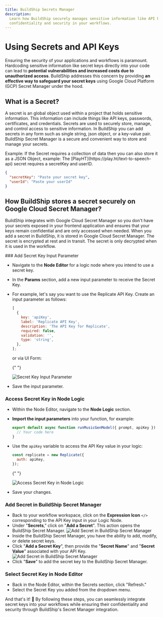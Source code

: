 ```yaml
---
title: BuildShip Secrets Manager
description:
  Learn how BuildShip securely manages sensitive information like API keys using Google Cloud Secret Manager, ensuring
  confidentiality and security in your workflows.
---
```


# Using Secrets and API Keys


Ensuring the security of your applications and workflows is paramount. Hardcoding sensitive information like secret keys
directly into your code can lead to **potential vulnerabilities and increased costs due to unauthorized access**.
BuildShip addresses this concern by providing **an effective way to safeguard your secret keys** using Google Cloud
Platform (GCP) Secret Manager under the hood.

## What is a Secret?

A secret is an global object used within a project that holds sensitive information. This information can include things
like API keys, passwords, certificates, and credentials. Secrets are used to securely store, manage, and control access
to sensitive information. In BuildShip you can add secrets in any form such as single string, json object, or a
key-value pair. BuildShip Secret Manager is a secure and convenient way to store and manage your secrets.

<Callout>
Example: If the Secret requires a collection of data then you can also store it as a JSON Object, example: The
[PlayHT](https://play.ht/text-to-speech-api) secret requires a secretKey and userID.

```json
{
  "secretKey": "Paste your secret key",
  "userId": "Paste your userId"
}
```

</Callout>

## How BuildShip stores a secret securely on Google Cloud Secret Manager?

BuildShip integrates with Google Cloud Secret Manager so you don't have your secrets exposed in your frontend
application and ensures that your keys remain confidential and are only accessed when needed. When you add a secret in
BuildShip, it is stored in Google Cloud Secret Manager. The secret is encrypted at rest and in transit. The secret is
only decrypted when it is used in the workflow.

<Steps>
### Add Secret Key Input Parameter

- Navigate to the **Node Editor** for a logic node where you intend to use a secret key.
- In the **Params** section, add a new input parameter to receive the Secret Key.
- For example, let's say you want to use the Replicate API Key. Create an input parameter as follows:

  ```js copy
  [
    {
      key: 'apiKey',
      label: 'Replicate API Key',
      description: 'The API Key for Replicate',
      required: false,
      validation: '',
      type: 'string',
    },
  ];
  ```

  or via UI Form:

  {" "}

  <Image src={secrets1} alt='Secret Key Input Parameter' width={1200} />

- Save the input parameter.

### Access Secret Key in Node Logic

- Within the Node Editor, navigate to the **Node Logic** section.
- **Import the input parameters** into your function, for example:
  ```js copy
  export default async function runMusicGenModel({ prompt, apiKey }) {
    // Your code here
  }
  ```
- Use the `apiKey` variable to access the API Key value in your logic:

  ```js copy
  const replicate = new Replicate({
    auth: apiKey,
  });
  ```

  {" "}

  <Image src={secrets2} alt='Access Secret Key in Node Logic' width={1200} />

- Save your changes.

### Add Secret in BuildShip Secret Manager

- Back to your workflow workspace, click on the **Expression Icon** `</>` corresponding to the API Key input in your
  Logic Node.
- Under "**Secrets**," click on "**Add a Secret**". This action opens the BuildShip Secret Manager.
  <Image src={secrets3} alt='Add Secret in BuildShip Secret Manager' width={1200} />
- Inside the BuildShip Secret Manager, you have the ability to add, modify, or delete secret keys.
- Click "**Add a Secret Key**", then provide the "**Secret Name**" and "**Secret Value**" associated with your API Key.
  <Image src={secrets4} alt='Add Secret in BuildShip Secret Manager' width={1200} />
- Click "**Save**" to add the secret key to the BuildShip Secret Manager.

### Select Secret Key in Node Editor

- Back in the Node Editor, within the Secrets section, click "Refresh."
- Select the Secret Key you added from the dropdown menu.

</Steps>

And that's it! 🚀 By following these steps, you can seamlessly integrate secret keys into your workflows while ensuring
their confidentiality and security through BuildShip's Secret Manager integration.
